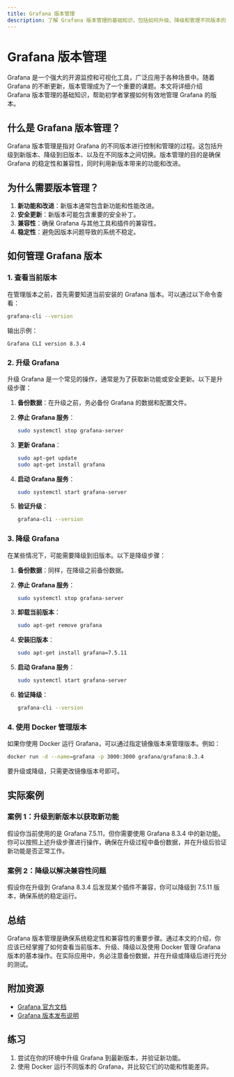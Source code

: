 ```yaml
---
title: Grafana 版本管理
description: 了解 Grafana 版本管理的基础知识，包括如何升级、降级和管理不同版本的 Grafana，以及如何在实际项目中应用这些技巧。
---
```


# Grafana 版本管理

Grafana 是一个强大的开源监控和可视化工具，广泛应用于各种场景中。随着 Grafana 的不断更新，版本管理成为了一个重要的课题。本文将详细介绍 Grafana 版本管理的基础知识，帮助初学者掌握如何有效地管理 Grafana 的版本。

## 什么是 Grafana 版本管理？

Grafana 版本管理是指对 Grafana 的不同版本进行控制和管理的过程。这包括升级到新版本、降级到旧版本、以及在不同版本之间切换。版本管理的目的是确保 Grafana 的稳定性和兼容性，同时利用新版本带来的功能和改进。

## 为什么需要版本管理？

1. **新功能和改进**：新版本通常包含新功能和性能改进。
2. **安全更新**：新版本可能包含重要的安全补丁。
3. **兼容性**：确保 Grafana 与其他工具和插件的兼容性。
4. **稳定性**：避免因版本问题导致的系统不稳定。

## 如何管理 Grafana 版本

### 1. 查看当前版本

在管理版本之前，首先需要知道当前安装的 Grafana 版本。可以通过以下命令查看：

```bash
grafana-cli --version
```

输出示例：

```
Grafana CLI version 8.3.4
```

### 2. 升级 Grafana

升级 Grafana 是一个常见的操作，通常是为了获取新功能或安全更新。以下是升级步骤：

1. **备份数据**：在升级之前，务必备份 Grafana 的数据和配置文件。
2. **停止 Grafana 服务**：

   ```bash
   sudo systemctl stop grafana-server
   ```

3. **更新 Grafana**：

   ```bash
   sudo apt-get update
   sudo apt-get install grafana
   ```

4. **启动 Grafana 服务**：

   ```bash
   sudo systemctl start grafana-server
   ```

5. **验证升级**：

   ```bash
   grafana-cli --version
   ```

### 3. 降级 Grafana

在某些情况下，可能需要降级到旧版本。以下是降级步骤：

1. **备份数据**：同样，在降级之前备份数据。
2. **停止 Grafana 服务**：

   ```bash
   sudo systemctl stop grafana-server
   ```

3. **卸载当前版本**：

   ```bash
   sudo apt-get remove grafana
   ```

4. **安装旧版本**：

   ```bash
   sudo apt-get install grafana=7.5.11
   ```

5. **启动 Grafana 服务**：

   ```bash
   sudo systemctl start grafana-server
   ```

6. **验证降级**：

   ```bash
   grafana-cli --version
   ```

### 4. 使用 Docker 管理版本

如果你使用 Docker 运行 Grafana，可以通过指定镜像版本来管理版本。例如：

```bash
docker run -d --name=grafana -p 3000:3000 grafana/grafana:8.3.4
```

要升级或降级，只需更改镜像版本号即可。

## 实际案例

### 案例 1：升级到新版本以获取新功能

假设你当前使用的是 Grafana 7.5.11，但你需要使用 Grafana 8.3.4 中的新功能。你可以按照上述升级步骤进行操作，确保在升级过程中备份数据，并在升级后验证新功能是否正常工作。

### 案例 2：降级以解决兼容性问题

假设你在升级到 Grafana 8.3.4 后发现某个插件不兼容，你可以降级到 7.5.11 版本，确保系统的稳定运行。

## 总结

Grafana 版本管理是确保系统稳定性和兼容性的重要步骤。通过本文的介绍，你应该已经掌握了如何查看当前版本、升级、降级以及使用 Docker 管理 Grafana 版本的基本操作。在实际应用中，务必注意备份数据，并在升级或降级后进行充分的测试。

## 附加资源

- [Grafana 官方文档](https://grafana.com/docs/)
- [Grafana 版本发布说明](https://grafana.com/docs/grafana/latest/release-notes/)

## 练习

1. 尝试在你的环境中升级 Grafana 到最新版本，并验证新功能。
2. 使用 Docker 运行不同版本的 Grafana，并比较它们的功能和性能差异。
